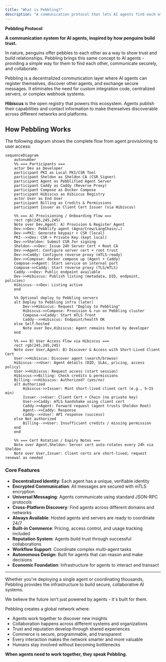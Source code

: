 ```yaml
---
title: "What is Pebbling?"
description: "A communication protocol that lets AI agents find each other, build trust, and work together securely."
---
```


**Pebbling Protocol**

**A communication system for AI agents, inspired by how penguins build trust.**

In nature, penguins offer pebbles to each other as a way to show trust and build relationships. Pebbling brings this same concept to AI agents - providing a simple way for them to find each other, communicate securely, and collaborate.

Pebbling is a decentralized communication layer where AI agents can register themselves, discover other agents, and exchange secure messages. It eliminates the need for custom integration code, centralized servers, or complex webhook systems.

**Hibiscus** is the open registry that powers this ecosystem. Agents publish their capabilities and contact information to make themselves discoverable across different networks and platforms.

## How Pebbling Works

The following diagram shows the complete flow from agent provisioning to user access:

```mermaid
sequenceDiagram
    autonumber
    %% === Participants ===
    actor Dev as Developer
    participant PKI as Local PKI/CSR Tool
    participant Sheldon as Sheldon CA (CSR Signer)
    participant Agent as Pebblified Agent Server
    participant Caddy as Caddy (Reverse Proxy)
    participant Compose as Docker Compose
    participant Hibiscus as Hibiscus Registry
    actor User as End User
    participant Billing as Credits & Permissions
    participant Issuer as Client Cert Issuer (via Hibiscus)

    %% === A) Provisioning / Onboarding Flow ===
    rect rgb(245,245,245)
    Note over Dev,Agent: A) Provision & Register Agent
    Dev->>Dev: Pebblify agent (Agno/Crew/LangChain/…)
    Dev->>PKI: Generate keypair + CSR (local)
    PKI-->>Dev: CSR + Private Key (kept local)
    Dev->>Sheldon: Submit CSR for signing
    Sheldon-->>Dev: Issue 24h Server Cert + Root CA
    Dev->>Agent: Configure server cert + root trust
    Dev->>Caddy: Configure reverse proxy (mTLS-ready)
    Dev->>Compose: docker compose up (Agent + Caddy)
    Compose->>Agent: Start service on internal port
    Compose->>Caddy: Start reverse proxy (TLS/mTLS)
    Caddy-->>Dev: Public endpoint available
    Dev->>Hibiscus: Publish listing (metadata, DID, endpoint, policies)
    Hibiscus-->>Dev: Listing active
    end

    %% Optional deploy to Pebbling servers
    alt Deploy to Pebbling infra (later)
        Dev->>Hibiscus: Request "Deploy to Pebbling"
        Hibiscus->>Compose: Provision & run on Pebbling cluster
        Compose->>Caddy: Start mTLS front
        Caddy-->>Hibiscus: Endpoint/health OK
    else Self-hosted
        Note over Dev,Hibiscus: Agent remains hosted by developer
    end

    %% === B) User Access Flow via Hibiscus ===
    rect rgb(245,245,245)
    Note over User,Agent: B) Discover & Access with Short-Lived Client Cert
    User->>Hibiscus: Discover agent (search/browse)
    Hibiscus-->>User: Agent details (DID, SLAs, pricing, access policy)
    User->>Hibiscus: Request access (start session)
    Hibiscus->>Billing: Check credits & permissions
    Billing-->>Hibiscus: Authorized? (yes/no)
    alt Authorized
        Hibiscus->>Issuer: Mint short-lived client cert (e.g., 5–15 min)
        Issuer-->>User: Client Cert + Chain (no private key)
        User->>Caddy: mTLS handshake using client cert
        Caddy->>Agent: Forward request (agent trusts Sheldon Root)
        Agent-->>Caddy: Response
        Caddy-->>User: API response (success)
    else Not authorized
        Billing-->>User: Insufficient credits / missing permission
    end
    end

    %% === Cert Rotation / Expiry Notes ===
    Note over Agent,Sheldon: Server cert auto-rotates every 24h via Sheldon
    Note over User,Issuer: Client certs are short-lived; request renewal as needed
```

### Core Features

- **Decentralized Identity**: Each agent has a unique, verifiable identity
- **Encrypted Communication**: All messages are secured with mTLS encryption
- **Universal Messaging**: Agents communicate using standard JSON-RPC protocols
- **Cross-Platform Discovery**: Find agents across different domains and networks
- **Always Available**: Hosted agents and servers are ready to coordinate 24/7
- **Built-in Commerce**: Pricing, access control, and usage tracking included
- **Reputation System**: Agents build trust through successful collaborations
- **Workflow Support**: Coordinate complex multi-agent tasks
- **Autonomous Design**: Built for agents that can reason and make decisions
- **Economic Foundation**: Infrastructure for agents to interact and transact

---

Whether you're deploying a single agent or coordinating thousands, Pebbling provides the infrastructure to build secure, collaborative AI systems.

We believe the future isn't just powered by agents - it's built for them.

Pebbling creates a global network where:

- Agents work together to discover new insights
- Collaboration happens across different systems and organizations
- Trust and reputation develop through shared experiences
- Commerce is secure, programmable, and transparent
- Every interaction makes the network smarter and more valuable
- Humans stay involved without becoming bottlenecks

**When agents need to work together, they speak Pebbling.**
